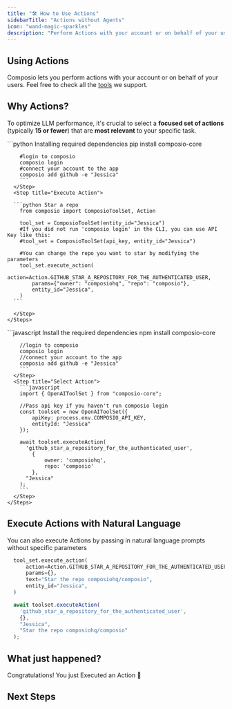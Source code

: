 ```yaml
---
title: "🛠️ How to Use Actions"
sidebarTitle: "Actions without Agents"
icon: "wand-magic-sparkles"
description: "Perform Actions with your account or on behalf of your users"
---
```


## Using Actions

Composio lets you perform actions with your account or on behalf of your users. Feel free to check all the [tools](https://app.composio.dev/apps) we support. 

## Why Actions?

To optimize LLM performance, it's crucial to select a **focused set of actions** (typically **15 or fewer**) that are **most relevant** to your specific task.


<Tabs>
  <Tab title="Python">
    <Steps>
      <Step title="Install package">
        ```python Installing required dependencies 
        pip install composio-core

        #login to composio
        composio login
        #connect your account to the app 
        composio add github -e "Jessica"
        ```
      </Step>
      <Step title="Execute Action">
        
      ```python Star a repo
        from composio import ComposioToolSet, Action

        tool_set = ComposioToolSet(entity_id="Jessica")
        #If you did not run 'composio login' in the CLI, you can use API Key like this:
        #tool_set = ComposioToolSet(api_key, entity_id="Jessica")

        #You can change the repo you want to star by modifying the parameters
        tool_set.execute_action(
            action=Action.GITHUB_STAR_A_REPOSITORY_FOR_THE_AUTHENTICATED_USER,
            params={"owner": "composiohq", "repo": "composio"},
            entity_id="Jessica",
        )
      ```

      </Step>
    </Steps>
  </Tab>

  <Tab title="JavaScript">
    <Steps>
      <Step title="Install package">
        ```javascript Install the required dependencies
        npm install composio-core

        //login to composio
        composio login
        //connect your account to the app 
        composio add github -e "Jessica"
        ```
      </Step>
      <Step title="Select Action">
        ```javascript
        import { OpenAIToolSet } from "composio-core";

        //Pass api key if you haven't run composio login
        const toolset = new OpenAIToolSet({
            apiKey: process.env.COMPOSIO_API_KEY,
            entityId: "Jessica"
        });

        await toolset.executeAction(
          'github_star_a_repository_for_the_authenticated_user',
            {
                owner: 'composiohq',
                repo: 'composio'
            },
          "Jessica"
        );
        ```
      </Step>
    </Steps>
  </Tab>
</Tabs>

## Execute Actions with Natural Language
You can also execute Actions by passing in natural language prompts without specific parameters
<CodeGroup>
```python Python
  tool_set.execute_action(
      action=Action.GITHUB_STAR_A_REPOSITORY_FOR_THE_AUTHENTICATED_USER,
      params={},
      text="Star the repo composiohq/composio",
      entity_id="Jessica",
  )
```

```javascript JavaScript
  await toolset.executeAction(
    'github_star_a_repository_for_the_authenticated_user',
    {},
    "Jessica",
    "Star the repo composiohq/composio"
  );
```
</CodeGroup>

## What just happened?

Congratulations! You just Executed an Action 🎉

## Next Steps
<CardGroup cols={1}>
<Card title="What else can you do with Actions?" icon="wand-magic-sparkles" href="/introduction/foundations/components/actions/action-guide-2">
</Card>
</CardGroup>
<br/>